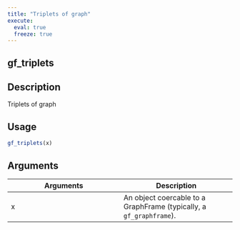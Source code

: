 ```yaml
---
title: "Triplets of graph"
execute:
  eval: true
  freeze: true
---
```


## gf_triplets

## Description
Triplets of graph


## Usage
```r
gf_triplets(x)
```

## Arguments
|Arguments|Description|
|---|---|
| x | An object coercable to a GraphFrame (typically, a `gf_graphframe`). |









